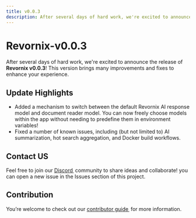 ```yaml
---
title: v0.0.3
description: After several days of hard work, we're excited to announce the release of **Revornix v0.0.3**! This version brings many improvements and fixes to enhance your experience.
---
```


# Revornix-v0.0.3

After several days of hard work, we're excited to announce the release of **Revornix v0.0.3**! This version brings many improvements and fixes to enhance your experience.

## Update Highlights

- Added a mechanism to switch between the default Revornix AI response model and document reader model. You can now freely choose models within the app without needing to predefine them in environment variables!
- Fixed a number of known issues, including (but not limited to) AI summarization, hot search aggregation, and Docker build workflows.

## Contact US

Feel free to join our [Discord ](https://discord.com/invite/3XZfz84aPN) community to share ideas and collaborate!
you can open a new issue in the Issues section of this project.

## Contribution

You’re welcome to check out our [contributor guide ](https://revornix.com/docs/developer/contribute) for more information.